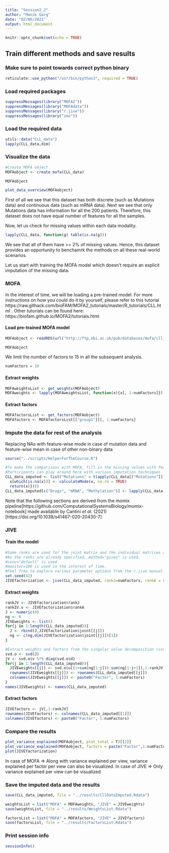 ```yaml
---
title: "Session2_2"
author: "Manik Garg"
date: "02/06/2021"
output: html_document
---
```


```r
knitr::opts_chunk$set(echo = TRUE)
```

## Train different methods and save results

### Make sure to point towards correct python binary
```r
reticulate::use_python("/usr/bin/python3", required = TRUE)
```

### Load required packages
```r
suppressMessages(library("MOFA2"))
suppressMessages(library("MOFAdata"))
suppressMessages(library("r.jive"))
suppressMessages(library("zoo"))
```

### Load the required data
```r
utils::data("CLL_data")       
lapply(CLL_data,dim)
```

### Visualize the data
```r
#Create MOFA object
MOFAobject <- create_mofa(CLL_data)
```

```r
MOFAobject
```

```r
plot_data_overview(MOFAobject)
```

First of all we see that this dataset has both discrete (such as Mutations data) and continuous data (such as mRNA data). 
Next we see that only Mutations data has information for all the 200 patients. Therefore, this dataset does not have equal number of features for all the samples. 

Now, let us check for missing values within each data modality.

```r
lapply(CLL_data, function(g) table(is.na(g)))
```

We see that all of them have >= 2% of missing values. Hence, this dataset provides an opportunity to benchamrk the methods on all these real-world scenarios.

Let us start with training the MOFA model which doesn't require an explicit imputation of the missing data.

### MOFA

In the interest of time, we will be loading a pre-trained model. For more instructions on how you could do it by yourself, please refer to this tutorial https://raw.githack.com/bioFAM/MOFA2_tutorials/master/R_tutorials/CLL.html . Other tutorials can be found here: https://biofam.github.io/MOFA2/tutorials.html 

#### Load pre-trained MOFA model 
```r
MOFAobject <- readRDS(url("http://ftp.ebi.ac.uk/pub/databases/mofa/cll_vignette/MOFA2_CLL.rds"))
```

```r
MOFAobject
```

We limit the number of factors to 15 in all the subsequent analysis.
```r
numFactors = 10
```

#### Extract weights
```r
MOFAweightsList <- get_weights(MOFAobject)
MOFAweights <- lapply(MOFAweightsList, function(x){x[, 1:numFactors]})
```

#### Extract factors
```r
MOFAfactorsList <- get_factors(MOFAobject)
MOFAfactors <- MOFAfactorsList[["group1"]][, 1:numFactors]
```

### Impute the data for rest of the analysis
############# Replacing NAs with feature-wise mode in case of mutation data and feature-wise mean in case of other non-binary data ######################

```r
source("../scripts/HelperForTheCourse.R")

#To make the comparisons with MOFA, fill in the missing values with feature-wise mean
#Participants can play around here with various imputation techniques
CLL_data_imputed <- list("Mutations" = t(apply(CLL_data[["Mutations"]], 1, function(x) {
  x[which(is.na(x))] <- calculateMode(x, na.rm = TRUE)
  return(x)})))
CLL_data_imputed[c("Drugs", "mRNA", "Methylation")] <- lapply(CLL_data[c("Drugs", "mRNA", "Methylation")], function(x) t(na.aggregate(t(x))))
```

Note that the following sections are derived from the momix pipeline[https://github.com/ComputationalSystemsBiology/momix-notebook] made available by Cantini *et al.* (2021)[https://doi.org/10.1038/s41467-020-20430-7]

### JIVE

#### Train the model
```r
#Same ranks are used for the joint matrix and the individual matrices as the number of factors
#As the ranks are already specified, method="given" is used.
#conv="default" is used
#maxiter=100 is used in the interest of time.
#Feel free to explore various parameter options from the r.jive manual
set.seed(42)
JIVEfactorization <- jive(CLL_data_imputed, rankJ=numFactors, rankA = rep(numFactors, length(CLL_data_imputed)), method = "given", conv = "default", maxiter = 1000, showProgress=TRUE, scale = FALSE, center = TRUE)
```

#### Extract weights
```r
rankJV <- JIVEfactorization$rankJ
rankIV.v <- JIVEfactorization$rankA
J <- numeric(0)
ng <- 0
JIVEweights <- list()
for(j in 1:length(CLL_data_imputed)){
  J <- rbind(J,JIVEfactorization$joint[[j]])
  ng <- c(ng,dim(JIVEfactorization$joint[[j]])[1])
}

#Extract weights and factors from the singular value decomposition (svd) of joint matrix J.
svd.o <- svd(J)
jV <- svd.o$v %*% diag(svd.o$d)
for(j in 1:length(CLL_data_imputed)){
  JIVEweights[[j]] <- svd.o$u[(1+sum(ng[1:j])):sum(ng[1:j+1]),1:rankJV]
  rownames(JIVEweights[[j]]) <- rownames(CLL_data_imputed[[j]])
  colnames(JIVEweights[[j]]) <- paste0("Factor", 1:numFactors)
}
names(JIVEweights) <- names(CLL_data_imputed)

```  

#### Extract factors
```r
JIVEfactors <- jV[,1:rankJV]
rownames(JIVEfactors) <- colnames(CLL_data_imputed[[1]])
colnames(JIVEfactors) <- paste0("Factor", 1:numFactors)
```
  
### Compare the results

```r
plot_variance_explained(MOFAobject, plot_total = T)[[2]]
plot_variance_explained(MOFAobject, factors = paste("Factor",1:numFactors, sep=""))
plot(JIVEfactorization)
```
In case of MOFA => Along with variance explained per view, variance explained per factor per view can also be visualized.
In case of JIVE => Only variance explained per view can be visualized

### Save the imputed data and the results

```r
save(CLL_data_imputed, file = "../results/CllDataImputed.Rdata")
```

```r
weightsList = list("MOFA" = MOFAweights, "JIVE" = JIVEweights)
save(weightsList, file = "../results/WeightsList.Rdata")
```

```r
factorsList = list("MOFA" = MOFAfactors, "JIVE" = JIVEfactors)
save(factorsList, file = "../results/FactorsList.Rdata")
```

### Print session info
```r
sessionInfo()
```